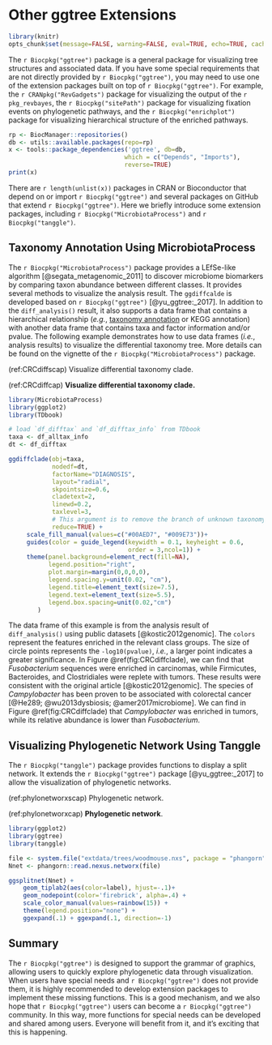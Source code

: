 \newpage

# Other ggtree Extensions {#chapter11}

```r
library(knitr)
opts_chunk$set(message=FALSE, warning=FALSE, eval=TRUE, echo=TRUE, cache=TRUE)
```

The `r Biocpkg("ggtree")` package is a general package for visualizing tree structures and associated data. If you have some special requirements that are not directly provided by `r Biocpkg("ggtree")`, you may need to use one of the extension packages built on top of `r Biocpkg("ggtree")`. For example, the `r CRANpkg("RevGadgets")` package for visualizing the output of the `r pkg_revbayes`, the `r Biocpkg("sitePath")` package for visualizing fixation events on phylogenetic pathways, and the `r Biocpkg("enrichplot")` package for visualizing hierarchical structure of the enriched pathways.  


```r
rp <- BiocManager::repositories()
db <- utils::available.packages(repo=rp)
x <- tools::package_dependencies('ggtree', db=db, 
                                which = c("Depends", "Imports"), 
                                reverse=TRUE)
print(x)                                
```

There are `r length(unlist(x))` packages in CRAN or Bioconductor that depend on or import `r Biocpkg("ggtree")` and several packages on GitHub that extend `r Biocpkg("ggtree")`. Here we briefly introduce some extension packages, including `r Biocpkg("MicrobiotaProcess")` and `r Biocpkg("tanggle")`.



## Taxonomy Annotation Using MicrobiotaProcess {#MicrobiotaProcess}

The `r Biocpkg("MicrobiotaProcess")` package provides a LEfSe-like algorithm [@segata_metagenomic_2011] to discover microbiome biomarkers by comparing taxon abundance between different classes. It provides several methods to visualize the analysis result. The `ggdiffcalde` is developed based on `r Biocpkg("ggtree")` [@yu_ggtree:_2017]. In addition to the `diff_analysis()` result, it also supports a data frame that contains a hierarchical relationship (*e.g.*, [taxonomy annotation](#MicrobiotaProcess-taxonomy) or KEGG annotation) with another data frame that contains taxa and factor information and/or pvalue. The following example demonstrates how to use data frames (*i.e.*, analysis results) to visualize the differential taxonomy tree. More details can be found on the vignette of the `r Biocpkg("MicrobiotaProcess")` package. 


(ref:CRCdiffscap) Visualize differential taxonomy clade.

(ref:CRCdiffcap) **Visualize differential taxonomy clade.** 

```r
library(MicrobiotaProcess)
library(ggplot2)
library(TDbook)

# load `df_difftax` and `df_difftax_info` from TDbook
taxa <- df_alltax_info
dt <- df_difftax

ggdiffclade(obj=taxa,
            nodedf=dt,
            factorName="DIAGNOSIS",
            layout="radial",
            skpointsize=0.6,
            cladetext=2,
            linewd=0.2,
            taxlevel=3,
            # This argument is to remove the branch of unknown taxonomy.
            reduce=TRUE) + 
     scale_fill_manual(values=c("#00AED7", "#009E73"))+
     guides(color = guide_legend(keywidth = 0.1, keyheight = 0.6,
                                 order = 3,ncol=1)) +
     theme(panel.background=element_rect(fill=NA),
           legend.position="right",
           plot.margin=margin(0,0,0,0),
           legend.spacing.y=unit(0.02, "cm"), 
           legend.title=element_text(size=7.5), 
           legend.text=element_text(size=5.5), 
           legend.box.spacing=unit(0.02,"cm")
        )
```

The data frame of this example is from the analysis result of `diff_analysis()` using public datasets [@kostic2012genomic]. The `colors` represent the features enriched in the relevant class groups. The size of circle points represents the `-log10(pvalue)`, *i.e.*, a larger point indicates a greater significance. In Figure \@ref(fig:CRCdiffclade), we can find that *Fusobacterium* sequences were enriched in carcinomas, while Firmicutes, Bacteroides, and Clostridiales were replete with tumors. These results were consistent with the original article [@kostic2012genomic]. The species of *Campylobacter* has been proven to be associated with colorectal cancer [@He289; @wu2013dysbiosis; @amer2017microbiome]. We can find in Figure \@ref(fig:CRCdiffclade) that *Campylobacter* was enriched in tumors, while its relative abundance is lower than *Fusobacterium*.  


## Visualizing Phylogenetic Network Using Tanggle

The `r Biocpkg("tanggle")` package provides functions to display a split network. It extends the `r Biocpkg("ggtree")` package [@yu_ggtree:_2017] to allow the visualization of phylogenetic networks. 


(ref:phylonetworxscap) Phylogenetic network.

(ref:phylonetworxcap) **Phylogenetic network**.

```r
library(ggplot2)
library(ggtree)
library(tanggle)

file <- system.file("extdata/trees/woodmouse.nxs", package = "phangorn")
Nnet <- phangorn::read.nexus.networx(file)

ggsplitnet(Nnet) +
    geom_tiplab2(aes(color=label), hjust=-.1)+
    geom_nodepoint(color='firebrick', alpha=.4) +
    scale_color_manual(values=rainbow(15)) +   
    theme(legend.position="none") +
    ggexpand(.1) + ggexpand(.1, direction=-1)
```                 


## Summary {#summary11}


The `r Biocpkg("ggtree")` is designed to support the grammar of graphics, allowing users to quickly explore phylogenetic data through visualization. When users have special needs and `r Biocpkg("ggtree")` does not provide them, it is highly recommended to develop extension packages to implement these missing functions. This is a good mechanism, and we also hope that `r Biocpkg("ggtree")` users can become a `r Biocpkg("ggtree")` community. In this way, more functions for special needs can be developed and shared among users. Everyone will benefit from it, and it's exciting that this is happening.


